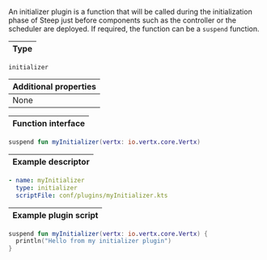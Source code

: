 An initializer plugin is a function that will be called during the
initialization phase of Steep just before components such as the controller or
the scheduler are deployed. If required, the function can be a `suspend`
function.

| Type |
| ---- |

`initializer`

| Additional properties |
| --------------------- |
| None                  |

| Function interface |
| ------------------ |

```kotlin
suspend fun myInitializer(vertx: io.vertx.core.Vertx)
```

| Example descriptor |
| ------------------ |

```yaml
- name: myInitializer
  type: initializer
  scriptFile: conf/plugins/myInitializer.kts
```

| Example plugin script |
| --------------------- |

```kotlin
suspend fun myInitializer(vertx: io.vertx.core.Vertx) {
  println("Hello from my initializer plugin")
}
```
